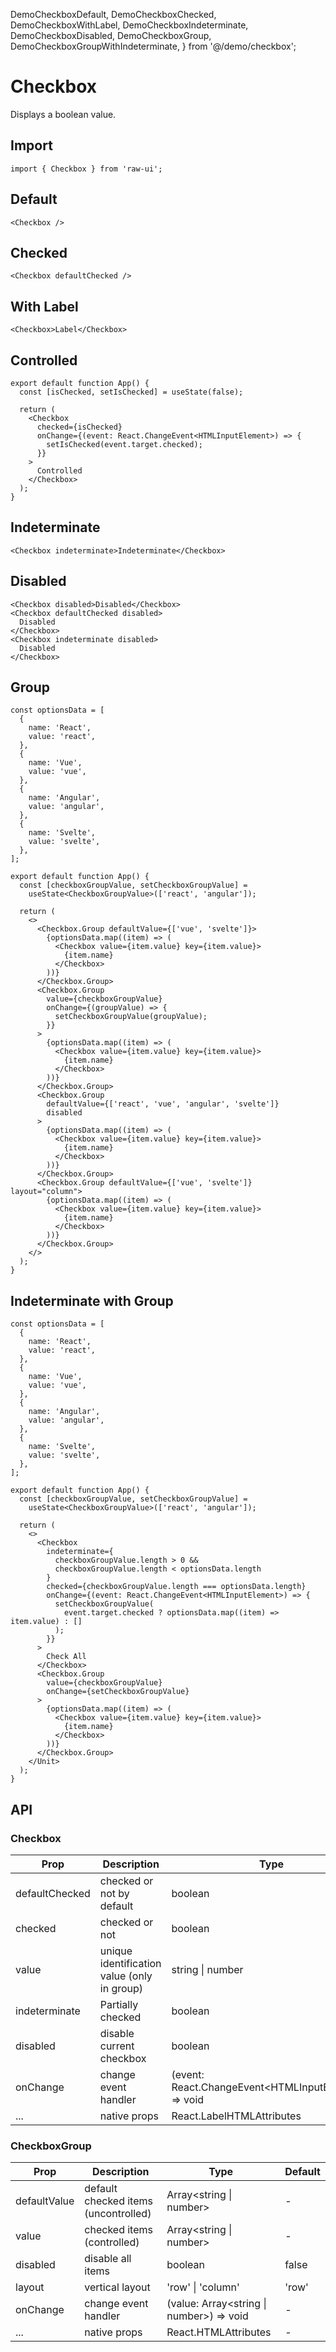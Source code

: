   DemoCheckboxDefault,
  DemoCheckboxChecked,
  DemoCheckboxWithLabel,
  DemoCheckboxIndeterminate,
  DemoCheckboxDisabled,
  DemoCheckboxGroup,
  DemoCheckboxGroupWithIndeterminate,
} from '@/demo/checkbox';

# Checkbox

Displays a boolean value.

## Import

```tsx
import { Checkbox } from 'raw-ui';
```

## Default

<DemoCheckboxDefault />

```tsx
<Checkbox />
```

## Checked

<DemoCheckboxChecked />

```tsx
<Checkbox defaultChecked />
```

## With Label

<DemoCheckboxWithLabel />

```tsx
<Checkbox>Label</Checkbox>
```

## Controlled

```tsx
export default function App() {
  const [isChecked, setIsChecked] = useState(false);

  return (
    <Checkbox
      checked={isChecked}
      onChange={(event: React.ChangeEvent<HTMLInputElement>) => {
        setIsChecked(event.target.checked);
      }}
    >
      Controlled
    </Checkbox>
  );
}
```

## Indeterminate

<DemoCheckboxIndeterminate />

```tsx
<Checkbox indeterminate>Indeterminate</Checkbox>
```

## Disabled

<DemoCheckboxDisabled />

```tsx
<Checkbox disabled>Disabled</Checkbox>
<Checkbox defaultChecked disabled>
  Disabled
</Checkbox>
<Checkbox indeterminate disabled>
  Disabled
</Checkbox>
```

## Group

<DemoCheckboxGroup />

```tsx
const optionsData = [
  {
    name: 'React',
    value: 'react',
  },
  {
    name: 'Vue',
    value: 'vue',
  },
  {
    name: 'Angular',
    value: 'angular',
  },
  {
    name: 'Svelte',
    value: 'svelte',
  },
];

export default function App() {
  const [checkboxGroupValue, setCheckboxGroupValue] =
    useState<CheckboxGroupValue>(['react', 'angular']);

  return (
    <>
      <Checkbox.Group defaultValue={['vue', 'svelte']}>
        {optionsData.map((item) => (
          <Checkbox value={item.value} key={item.value}>
            {item.name}
          </Checkbox>
        ))}
      </Checkbox.Group>
      <Checkbox.Group
        value={checkboxGroupValue}
        onChange={(groupValue) => {
          setCheckboxGroupValue(groupValue);
        }}
      >
        {optionsData.map((item) => (
          <Checkbox value={item.value} key={item.value}>
            {item.name}
          </Checkbox>
        ))}
      </Checkbox.Group>
      <Checkbox.Group
        defaultValue={['react', 'vue', 'angular', 'svelte']}
        disabled
      >
        {optionsData.map((item) => (
          <Checkbox value={item.value} key={item.value}>
            {item.name}
          </Checkbox>
        ))}
      </Checkbox.Group>
      <Checkbox.Group defaultValue={['vue', 'svelte']} layout="column">
        {optionsData.map((item) => (
          <Checkbox value={item.value} key={item.value}>
            {item.name}
          </Checkbox>
        ))}
      </Checkbox.Group>
    </>
  );
}
```

## Indeterminate with Group

<DemoCheckboxGroupWithIndeterminate />

```tsx
const optionsData = [
  {
    name: 'React',
    value: 'react',
  },
  {
    name: 'Vue',
    value: 'vue',
  },
  {
    name: 'Angular',
    value: 'angular',
  },
  {
    name: 'Svelte',
    value: 'svelte',
  },
];

export default function App() {
  const [checkboxGroupValue, setCheckboxGroupValue] =
    useState<CheckboxGroupValue>(['react', 'angular']);

  return (
    <>
      <Checkbox
        indeterminate={
          checkboxGroupValue.length > 0 &&
          checkboxGroupValue.length < optionsData.length
        }
        checked={checkboxGroupValue.length === optionsData.length}
        onChange={(event: React.ChangeEvent<HTMLInputElement>) => {
          setCheckboxGroupValue(
            event.target.checked ? optionsData.map((item) => item.value) : []
          );
        }}
      >
        Check All
      </Checkbox>
      <Checkbox.Group
        value={checkboxGroupValue}
        onChange={setCheckboxGroupValue}
      >
        {optionsData.map((item) => (
          <Checkbox value={item.value} key={item.value}>
            {item.name}
          </Checkbox>
        ))}
      </Checkbox.Group>
    </Unit>
  );
}
```

## API

### Checkbox

| Prop           | Description                                 | Type                                                   | Default |
| -------------- | ------------------------------------------- | ------------------------------------------------------ | ------- |
| defaultChecked | checked or not by default                   | boolean                                                | false   |
| checked        | checked or not                              | boolean                                                | false   |
| value          | unique identification value (only in group) | string \| number                                       | -       |
| indeterminate  | Partially checked                           | boolean                                                | false   |
| disabled       | disable current checkbox                    | boolean                                                | false   |
| onChange       | change event handler                        | (event: React.ChangeEvent\<HTMLInputElement\>) => void | -       |
| ...            | native props                                | React.LabelHTMLAttributes                              | -       |

### CheckboxGroup

| Prop         | Description                          | Type                                       | Default |
| ------------ | ------------------------------------ | ------------------------------------------ | ------- |
| defaultValue | default checked items (uncontrolled) | Array\<string \| number\>                  | -       |
| value        | checked items (controlled)           | Array\<string \| number\>                  | -       |
| disabled     | disable all items                    | boolean                                    | false   |
| layout       | vertical layout                      | 'row' \| 'column'                          | 'row'   |
| onChange     | change event handler                 | (value: Array\<string \| number\>) => void | -       |
| ...          | native props                         | React.HTMLAttributes                       | -       |
